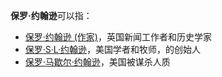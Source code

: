 '''保罗·约翰逊'''可以指： 

* [[保罗·约翰逊_(作家)|保罗·约翰逊 (作家)]]，英国新闻工作者和历史学家 
* [[保罗·S·L·约翰逊|保罗·S·L·约翰逊]]，美国学者和牧师，{{link-en|人民的家庭传教运动|Layman's Home Missionary Movement}}的创始人 
* [[保罗·马歇尔·约翰逊|保罗·马歇尔·约翰逊]]，美国被谋杀人质

{{disambig}}